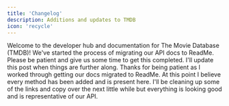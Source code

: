 ```yaml
---
title: 'Changelog'
description: Additions and updates to TMDB
icon: 'recycle'
---
```


<Steps>
  <Step title="Welcome to The Movie Database (TMDB)">
   Welcome to the developer hub and documentation for The Movie Database (TMDB)!
  </Step>
  <Step title="Migrating to ReadMe...">
   We've started the process of migrating our API docs to ReadMe. Please be patient and give us
    some time to get this completed. I'll update this post when things are further along.
  </Step>
  <Step title="Migration complete!">
    Thanks for being patient as I worked through getting our docs migrated to ReadMe. 
    At this point I believe every method has been added and is present here. I'll be 
    cleaning up some of the links and copy over the next little while but everything is 
    looking good and is representative of our API.
  </Step>
  
  
</Steps>